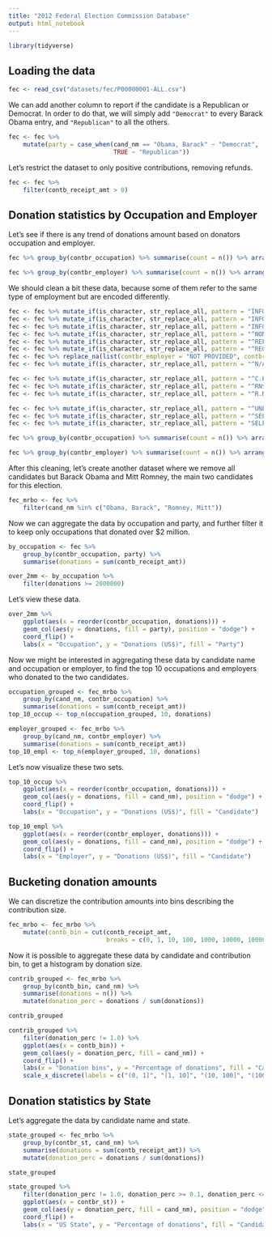 ```yaml
---
title: "2012 Federal Election Commission Database"
output: html_notebook
---
```


```r
library(tidyverse)
```

## Loading the data  

```r
fec <- read_csv("datasets/fec/P00000001-ALL.csv")
```

We can add another column to report if the candidate is a Republican or Democrat. In order to do that, we will simply add `"Democrat"` to every Barack Obama entry, and `"Republican"` to all the others.  

```r
fec <- fec %>% 
    mutate(party = case_when(cand_nm == "Obama, Barack" ~ "Democrat", 
                             TRUE ~ "Republican"))
```

Let's restrict the dataset to only positive contributions, removing refunds.  

```r
fec <- fec %>% 
    filter(contb_receipt_amt > 0)
```


## Donation statistics by Occupation and Employer  

Let's see if there is any trend of donations amount based on donators occupation and employer.  

```r
fec %>% group_by(contbr_occupation) %>% summarise(count = n()) %>% arrange(desc(count))
```

```r
fec %>% group_by(contbr_employer) %>% summarise(count = n()) %>% arrange(desc(count))
```

We should clean a bit these data, because some of them refer to the same type of employment but are encoded differently.  

```r
fec <- fec %>% mutate_if(is_character, str_replace_all, pattern = "INFORMATION REQUESTED PER BEST EFFORTS", replacement = "NOT PROVIDED")
fec <- fec %>% mutate_if(is_character, str_replace_all, pattern = "INFORMATION REQUESTED", replacement = "NOT PROVIDED")
fec <- fec %>% mutate_if(is_character, str_replace_all, pattern = "INFORMATION REQUESTED (BEST EFFORTS)", replacement = "NOT PROVIDED")
fec <- fec %>% mutate_if(is_character, str_replace_all, pattern = "^NONE$", replacement = "NOT PROVIDED")
fec <- fec %>% mutate_if(is_character, str_replace_all, pattern = "^REFUSED$", replacement = "NOT PROVIDED")
fec <- fec %>% mutate_if(is_character, str_replace_all, pattern = "^REQUESTED$", replacement = "NOT PROVIDED")
fec <- fec %>% replace_na(list(contbr_employer = "NOT PROVIDED", contbr_occupation = "NOT PROVIDED"))
fec <- fec %>% mutate_if(is_character, str_replace_all, pattern = "^N/A$", replacement = "NOT PROVIDED") 

fec <- fec %>% mutate_if(is_character, str_replace_all, pattern = "^C.E.O.$", replacement = "CEO")
fec <- fec %>% mutate_if(is_character, str_replace_all, pattern = "^RN$", replacement = "REGISTERED NURSE") 
fec <- fec %>% mutate_if(is_character, str_replace_all, pattern = "^R.N.$", replacement = "REGISTERED NURSE") 

fec <- fec %>% mutate_if(is_character, str_replace_all, pattern = "^UNEMPLOYED$", replacement = "NOT EMPLOYED")
fec <- fec %>% mutate_if(is_character, str_replace_all, pattern = "^SELF$", replacement = "SELF-EMPLOYED") 
fec <- fec %>% mutate_if(is_character, str_replace_all, pattern = "SELF EMPLOYED", replacement = "SELF-EMPLOYED") 
```

```r
fec %>% group_by(contbr_occupation) %>% summarise(count = n()) %>% arrange(desc(count))
```

```r
fec %>% group_by(contbr_employer) %>% summarise(count = n()) %>% arrange(desc(count))
```

After this cleaning, let's create another dataset where we remove all candidates but Barack Obama and Mitt Romney, the main two candidates for this election.  

```r
fec_mrbo <- fec %>% 
    filter(cand_nm %in% c("Obama, Barack", "Romney, Mitt"))
```


Now we can aggregate the data by occupation and party, and further filter it to keep only occupations that donated over $2 million.  

```r
by_occupation <- fec %>% 
    group_by(contbr_occupation, party) %>% 
    summarise(donations = sum(contb_receipt_amt))
```

```r
over_2mm <- by_occupation %>% 
    filter(donations >= 2000000)
```

Let's view these data.  

```r
over_2mm %>% 
    ggplot(aes(x = reorder(contbr_occupation, donations))) + 
    geom_col(aes(y = donations, fill = party), position = "dodge") + 
    coord_flip() +
    labs(x = "Occupation", y = "Donations (US$)", fill = "Party")
```

Now we might be interested in aggregating these data by candidate name and occupation or employer, to find the top 10 occupations and employers who donated to the two candidates.  

```r
occupation_grouped <- fec_mrbo %>% 
    group_by(cand_nm, contbr_occupation) %>% 
    summarise(donations = sum(contb_receipt_amt))
top_10_occup <- top_n(occupation_grouped, 10, donations)
```

```r
employer_grouped <- fec_mrbo %>% 
    group_by(cand_nm, contbr_employer) %>% 
    summarise(donations = sum(contb_receipt_amt))
top_10_empl <- top_n(employer_grouped, 10, donations)
```

Let's now visualize these two sets.  

```r
top_10_occup %>% 
    ggplot(aes(x = reorder(contbr_occupation, donations))) + 
    geom_col(aes(y = donations, fill = cand_nm), position = "dodge") + 
    coord_flip() + 
    labs(x = "Occupation", y = "Donations (US$)", fill = "Candidate")
```

```r
top_10_empl %>% 
    ggplot(aes(x = reorder(contbr_employer, donations))) + 
    geom_col(aes(y = donations, fill = cand_nm), position = "dodge") + 
    coord_flip() + 
    labs(x = "Employer", y = "Donations (US$)", fill = "Candidate")
```


## Bucketing donation amounts  

We can discretize the contribution amounts into bins describing the contribution size.  

```r
fec_mrbo <- fec_mrbo %>% 
    mutate(contb_bin = cut(contb_receipt_amt, 
                           breaks = c(0, 1, 10, 100, 1000, 10000, 100000, 1000000, 10000000)))
```

Now it is possible to aggregate these data by candidate and contribution bin, to get a histogram by donation size.  

```r
contrib_grouped <- fec_mrbo %>% 
    group_by(contb_bin, cand_nm) %>% 
    summarise(donations = n()) %>% 
    mutate(donation_perc = donations / sum(donations))
```

```r
contrib_grouped 
```

```r
contrib_grouped %>% 
    filter(donation_perc != 1.0) %>% 
    ggplot(aes(x = contb_bin)) + 
    geom_col(aes(y = donation_perc, fill = cand_nm)) + 
    coord_flip() + 
    labs(x = "Donation bins", y = "Percentage of donations", fill = "Candidate") + 
    scale_x_discrete(labels = c("(0, 1]", "(1, 10]", "(10, 100]", "(100, 1000]", "(1000, 10000]", "(10000, 100000]"))
```


## Donation statistics by State  

Let's aggregate the data by candidate name and state.  

```r
state_grouped <- fec_mrbo %>% 
    group_by(contbr_st, cand_nm) %>% 
    summarise(donations = sum(contb_receipt_amt)) %>% 
    mutate(donation_perc = donations / sum(donations))
```

```r
state_grouped
```

```r
state_grouped %>% 
    filter(donation_perc != 1.0, donation_perc >= 0.1, donation_perc <= 0.9) %>% 
    ggplot(aes(x = contbr_st)) + 
    geom_col(aes(y = donation_perc, fill = cand_nm), position = "dodge") + 
    coord_flip() + 
    labs(x = "US State", y = "Percentage of donations", fill = "Candidate")
```


